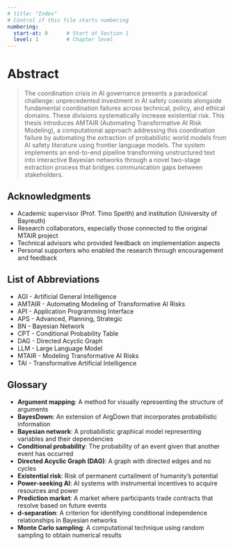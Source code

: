 ```yaml
---
# title: "Index"
# Control if this file starts numbering
numbering:
  start-at: 0      # Start at Section 1
  level: 1         # Chapter level
---
```


<!-- # Preface {.unnumbered} -->

<!-- [ ] Add personal motivation and journey to AI governance research --> 
<!-- [ ] Include acknowledgments of MTAIR team and advisors --> 
<!-- [ ] Add guide for different reader types (technical, policy, general) -->

<!-- [ ] Verify American spelling throughout document using US English spell checker --> 
<!-- [ ] Create style guide document listing preferred American English spellings for technical terms -->


# Abstract {#sec-abstract}

```{=html}
<!-- A concise overview highlighting the project's integration of frontier AI, Bayesian networks, and prediction markets to create a scalable framework for evaluating AI governance policies.
Emphasize both technical contributions and policy relevance. -->
```

> The coordination crisis in AI governance presents a paradoxical challenge: unprecedented investment in AI safety coexists alongside fundamental coordination failures across technical, policy, and ethical domains. These divisions systematically increase existential risk. This thesis introduces AMTAIR (Automating Transformative AI Risk Modeling), a computational approach addressing this coordination failure by automating the extraction of probabilistic world models from AI safety literature using frontier language models. The system implements an end-to-end pipeline transforming unstructured text into interactive Bayesian networks through a novel two-stage extraction process that bridges communication gaps between stakeholders.

<!-- [ ] Write comprehensive abstract capturing coordination crisis, technical contribution, and policy implications -->


<!-- [ ] Add key quantitative results and validation findings to Abstract-->

<!-- # Prefatory Apparatus: Frontmatter {.unnumbered} -->

<!-- ## Illustrations and Terminology --- Quick References {.unnumbered} -->

## **Acknowledgments**

-   Academic supervisor (Prof. Timo Speith) and institution (University of Bayreuth)\
-   Research collaborators, especially those connected to the original MTAIR project\
-   Technical advisors who provided feedback on implementation aspects\
-   Personal supporters who enabled the research through encouragement and feedback

<!-- [ ] Ensure List of Tables is up-to-date -->

<!-- ## List of Graphics & Figures {.unnumbered} -->

<!-- [ ] Replace Placeholder List of Graphics & Figures with native Quarto LoF -->

<!-- [ ] Populate List of Graphics & Figures with the actual figures from thesis -->



## List of Abbreviations {.unnumbered}

<!-- [ ] Replace Placeholder List of Abbreviations with native Quarto Glossary -->


<!-- [-] COMPLETED: Comprehensive abbreviation list -->

- AGI - Artificial General Intelligence
- AMTAIR - Automating Modeling of Transformative AI Risks
- API - Application Programming Interface
- APS - Advanced, Planning, Strategic 
- BN - Bayesian Network
- CPT - Conditional Probability Table
- DAG - Directed Acyclic Graph
- LLM - Large Language Model
- MTAIR - Modeling Transformative AI Risks
- TAI - Transformative Artificial Intelligence

## Glossary {.unnumbered .unlisted}

<!-- [ ] Replace Placeholder Glossary with native Quarto Glossary -->

<!-- [ ] Populate Glossary with ALL terms from thesis -->

-   **Argument mapping**: A method for visually representing the structure of arguments\
-   **BayesDown**: An extension of ArgDown that incorporates probabilistic information\
-   **Bayesian network**: A probabilistic graphical model representing variables and their dependencies\
-   **Conditional probability**: The probability of an event given that another event has occurred\
-   **Directed Acyclic Graph (DAG)**: A graph with directed edges and no cycles\
-   **Existential risk**: Risk of permanent curtailment of humanity's potential\
-   **Power-seeking AI**: AI systems with instrumental incentives to acquire resources and power\
-   **Prediction market**: A market where participants trade contracts that resolve based on future events\
-   **d-separation**: A criterion for identifying conditional independence relationships in Bayesian networks\
-   **Monte Carlo sampling**: A computational technique using random sampling to obtain numerical results




